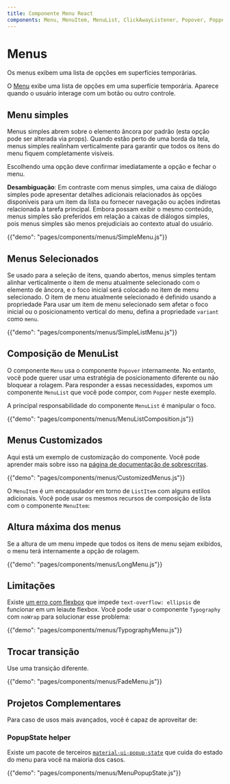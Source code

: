 ```yaml
---
title: Componente Menu React
components: Menu, MenuItem, MenuList, ClickAwayListener, Popover, Popper
---
```


# Menus

<p class="description">Os menus exibem uma lista de opções em superfícies temporárias.</p>

O [Menu](https://material.io/design/components/menus.html) exibe uma lista de opções em uma superfície temporária. Aparece quando o usuário interage com um botão ou outro controle.

## Menu simples

Menus simples abrem sobre o elemento âncora por padrão (esta opção pode ser alterada via props). Quando estão perto de uma borda da tela, menus simples realinham verticalmente para garantir que todos os itens do menu fiquem completamente visíveis.

Escolhendo uma opção deve confirmar imediatamente a opção e fechar o menu.

**Desambiguação**: Em contraste com menus simples, uma caixa de diálogo simples pode apresentar detalhes adicionais relacionados às opções disponíveis para um item da lista ou fornecer navegação ou ações indiretas relacionada à tarefa principal. Embora possam exibir o mesmo conteúdo, menus simples são preferidos em relação a caixas de diálogos simples, pois menus simples são menos prejudiciais ao contexto atual do usuário.

{{"demo": "pages/components/menus/SimpleMenu.js"}}

## Menus Selecionados

Se usado para a seleção de itens, quando abertos, menus simples tentam alinhar verticalmente o item de menu atualmente selecionado com o elemento de âncora, e o foco inicial será colocado no item de menu selecionado. O item de menu atualmente selecionado é definido usando a propriedade 
Para usar um item de menu selecionado sem afetar o foco inicial ou o posicionamento vertical do menu, defina a propriedade `variant` como `menu`.

{{"demo": "pages/components/menus/SimpleListMenu.js"}}

## Composição de MenuList

O componente `Menu` usa o componente `Popover` internamente. No entanto, você pode querer usar uma estratégia de posicionamento diferente ou não bloquear a rolagem. Para responder a essas necessidades, expomos um componente `MenuList` que você pode compor, com `Popper` neste exemplo.

A principal responsabilidade do componente `MenuList` é manipular o foco.

{{"demo": "pages/components/menus/MenuListComposition.js"}}

## Menus Customizados

Aqui está um exemplo de customização do componente. Você pode aprender mais sobre isso na [página de documentação de sobrescritas](/customization/components/).

{{"demo": "pages/components/menus/CustomizedMenus.js"}}

O `MenuItem` é um encapsulador em torno de `ListItem` com alguns estilos adicionais. Você pode usar os mesmos recursos de composição de lista com o componente `MenuItem`:

## Altura máxima dos menus

Se a altura de um menu impede que todos os itens de menu sejam exibidos, o menu terá internamente a opção de rolagem.

{{"demo": "pages/components/menus/LongMenu.js"}}

## Limitações

Existe [um erro com flexbox](https://bugs.chromium.org/p/chromium/issues/detail?id=327437) que impede `text-overflow: ellipsis` de funcionar em um leiaute flexbox. Você pode usar o componente `Typography` com `noWrap` para solucionar esse problema:

{{"demo": "pages/components/menus/TypographyMenu.js"}}

## Trocar transição

Use uma transição diferente.

{{"demo": "pages/components/menus/FadeMenu.js"}}

## Projetos Complementares

Para caso de usos mais avançados, você é capaz de aproveitar de:

### PopupState helper

Existe um pacote de terceiros [`material-ui-popup-state`](https://github.com/jcoreio/material-ui-popup-state) que cuida do estado do menu para você na maioria dos casos.

{{"demo": "pages/components/menus/MenuPopupState.js"}}
